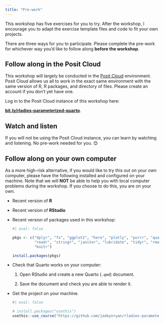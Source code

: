 ```yaml
---
title: "Pre-work"
---
```


This workshop has five exercises for you to try. After the workshop, I encourage you to adapt the exercise template files and code to fit your own projects.

There are three ways for you to participate. Please complete the pre-work for whichever way you'd like to follow along **before the workshop**.

## Follow along in the Posit Cloud

This workshop will largely be conducted in the [Posit Cloud](https://posit.cloud/) environment. Posit Cloud allows us all to work in the exact same environment with the same version of R, R packages, and directory of files. Please create an account if you don't yet have one.

Log in to the Posit Cloud instance of this workshop here:

**[bit.ly/rladies-parameterized-quarto](https://bit.ly/rladies-parameterized-quarto)**.

## Watch and listen

If you will not be using the Posit Cloud instance, you can learn by watching and listening. No pre-work needed for you. 😊

## Follow along on your own computer

As a more high-risk alternative, if you would like to try this out on your own computer, please have the following installed and configured on your machine. Note that we will **NOT** be able to help you with local computer problems during the workshop. If you choose to do this, you are on your own.

-   Recent version of **R**

-   Recent version of **RStudio**

-   Recent version of packages used in this workshop:

    ``` r
    #| eval: false

    pkgs <- c("dplyr", "fs", "ggplot2", "here", "plotly", "purrr", "quarto", 
              "readr", "stringr", "janitor", "lubridate", "tidyr", "rmarkdown",
              "knitr")

    install.packages(pkgs)
    ```

-   Check that Quarto works on your computer:

    1. Open RStudio and create a new Quarto (`.qmd`) document.

    2. Save the document and check you are able to render it.

-   Get the project on your machine.

    ```r
    #| eval: false

    # install.packages("usethis")
    usethis::use_course("https://github.com/jadeynryan/rladies-parameterized-quarto/raw/main/exercises/exercises.zip")
    ```
